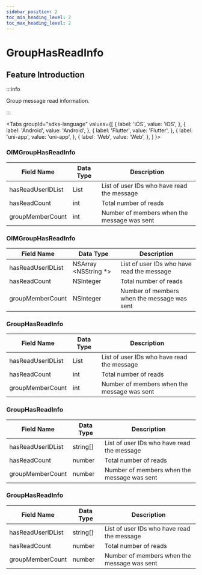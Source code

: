 ```yaml
---
sidebar_position: 2
toc_min_heading_level: 2
toc_max_heading_level: 2
---
```


# GroupHasReadInfo

## Feature Introduction

:::info

Group message read information.

:::

<Tabs
groupId="sdks-language"
values={[
{ label: 'iOS', value: 'iOS', },
{ label: 'Android', value: 'Android', },
{ label: 'Flutter', value: 'Flutter', },
{ label: 'uni-app', value: 'uni-app', },
{ label: 'Web', value: 'Web', },
]
}>

<TabItem value="Flutter">

### OIMGroupHasReadInfo

| Field Name         | Data Type    | Description                                       |
| ------------------ | ------------ | ------------------------------------------------- |
| hasReadUserIDList  | List<String> | List of user IDs who have read the message        |
| hasReadCount       | int          | Total number of reads                             |
| groupMemberCount   | int          | Number of members when the message was sent       |

</TabItem>

<TabItem value="iOS">

### OIMGroupHasReadInfo

| Field Name         | Data Type           | Description                                       |
| ------------------ | ------------------- | ------------------------------------------------- |
| hasReadUserIDList  | NSArray <NSString *>| List of user IDs who have read the message        |
| hasReadCount       | NSInteger           | Total number of reads                             |
| groupMemberCount   | NSInteger           | Number of members when the message was sent       |

</TabItem>

<TabItem value="Android">

### GroupHasReadInfo

| Field Name         | Data Type    | Description                                       |
| ------------------ | ------------ | ------------------------------------------------- |
| hasReadUserIDList  | List<String> | List of user IDs who have read the message        |
| hasReadCount       | int          | Total number of reads                             |
| groupMemberCount   | int          | Number of members when the message was sent       |

</TabItem>

<TabItem value="Web">

### GroupHasReadInfo

| Field Name         | Data Type | Description                                       |
| ------------------ | --------- | ------------------------------------------------- |
| hasReadUserIDList  | string[]  | List of user IDs who have read the message        |
| hasReadCount       | number    | Total number of reads                             |
| groupMemberCount   | number    | Number of members when the message was sent       |

</TabItem>

<TabItem value="uni-app">

### GroupHasReadInfo

| Field Name         | Data Type | Description                                       |
| ------------------ | --------- | ------------------------------------------------- |
| hasReadUserIDList  | string[]  | List of user IDs who have read the message        |
| hasReadCount       | number    | Total number of reads                             |
| groupMemberCount   | number    | Number of members when the message was sent       |

</TabItem>

</Tabs>